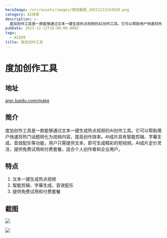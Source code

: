 ```yaml
---
heroImage: /src/assets/images/微信截图_20231213154928.png
category: AI效率
description: >-
  度加创作工具是一款能够通过文本一键生成热点视频的AI创作工具。它可以帮助用户快速将热门话题转化为视频内容，提高创作效率。AI成片具有智能剪辑、字幕生成、音效配乐等功能，用户只需提供文本，即可生成精彩的短视频。AI成片定价灵活，提供免费试用和付费套餐，适合个人创作者和企业用户。
pubDate: 2023-12-12T16:00:00.000Z
tags:
  - AI创作
title: 度加创作工具
---
```


# 度加创作工具

## 地址

[aigc.baidu.com/make](https://aigc.baidu.com/make "aigc.baidu.com/make")

## 简介

度加创作工具是一款能够通过文本一键生成热点视频的AI创作工具。它可以帮助用户快速将热门话题转化为视频内容，提高创作效率。AI成片具有智能剪辑、字幕生成、音效配乐等功能，用户只需提供文本，即可生成精彩的短视频。AI成片定价灵活，提供免费试用和付费套餐，适合个人创作者和企业用户。

## 特点

1. 文本一键生成热点视频
2. 智能剪辑、字幕生成、音效配乐
3. 提供免费试用和付费套餐

## 截图

![](/src/assets/images/微信截图_20231213154928.png)

![](/src/assets/images/微信截图_20231213155020.png)

